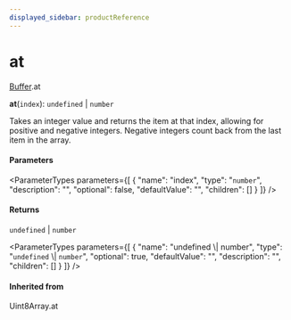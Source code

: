 ```yaml
---
displayed_sidebar: productReference
---
```



# at

[Buffer](../../interfaces/Buffer.mdx).at

**at**(`index`): `undefined` \| `number`

Takes an integer value and returns the item at that index,
allowing for positive and negative integers.
Negative integers count back from the last item in the array.

#### Parameters

<ParameterTypes parameters={[
  {
    "name": "index",
    "type": "`number`",
    "description": "",
    "optional": false,
    "defaultValue": "",
    "children": []
  }
]} />

#### Returns

`undefined` \| `number`

<ParameterTypes parameters={[
  {
    "name": "undefined \\| number",
    "type": "`undefined` \\| `number`",
    "optional": true,
    "defaultValue": "",
    "description": "",
    "children": []
  }
]} />

#### Inherited from

Uint8Array.at
